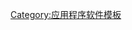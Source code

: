 {{Navbox
| name       = OpenOffice.org
| title      = [[OpenOffice.org]]
|image =  [[File:OOo3.2.1Icon.png|65px]]
|bodyclass = hlist

|above =
* [[:File:StarOffice major derivatives.svg|StarOffice主要派生产品的时间线]]

| group1 = 活跃[[复刻 (软件工程)|衍生品]]
|list1 =
* [[Apache OpenOffice]]
* [[LibreOffice]]
* [[NeoOffice]]

|group2= 已停止开发和<br>已合并衍生品
|list2 =
* {{tsl|en|Go-oo}}
*[[IBM Workplace]]
* [[Lotus Symphony]]
* [[StarOffice|StarOffice/Oracle Open Office]]

|group3= 技术
|list3 =
* [[开放文档格式]]
* {{tsl|en|OpenOffice Basic}}
* {{tsl|en|OpenOffice.org XML}}
* [[通用網路物件]]

|below =
* {{icon|category}} '''[[:Category:OpenOffice.org|分类]]'''
* {{icon|commons}} '''[[commons:Apache OpenOffice|共享资源]]'''
}}<noinclude>
[[Category:应用程序软件模板]]
</noinclude>